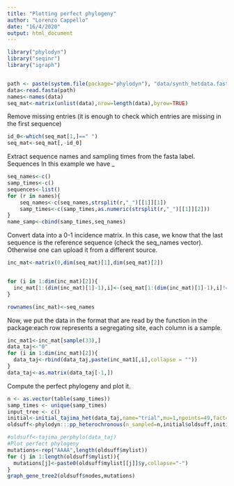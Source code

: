 ```yaml
---
title: "Plotting perfect phylogeny"
author: "Lorenzo Cappello"
date: "16/4/2020"
output: html_document
---
```




```r
library("phylodyn")
library("seqinr")
library("igraph")


path <- paste(system.file(package="phylodyn"), "data/synth_hetdata.fasta", sep="/")
data<-read.fasta(path)
names<-names(data)
seq_mat<-matrix(unlist(data),nrow=length(data),byrow=TRUE)
```

Remove missing entries (it is enough to check which entries are missing in the first sequence)
```r
id_0<-which(seq_mat[1,]==" ")
seq_mat<-seq_mat[,-id_0]
```


Extract sequence names and sampling times from the fasta label. Sequences 
In this example we have <sequence name>_<sampling time>
```r
seq_names<-c()
samp_times<-c()
sequences<-list()
for (r in names){
    seq_names<-c(seq_names,strsplit(r,"_")[[1]][1])
    samp_times<-c(samp_times,as.numeric(strsplit(r,"_")[[1]][2]))
}
name_samp<-cbind(samp_times,seq_names)
```



Convert data into a 0-1 incidence matrix. In this case, we know that the last sequence is the reference sequence (check the seq_names vector). Otherwise one can upload it from a different source.
```r
inc_mat<-matrix(0,dim(seq_mat)[1],dim(seq_mat)[2])


for (i in 1:dim(inc_mat)[2]){
  inc_mat[1:(dim(inc_mat)[1]-1),i]<-(seq_mat[1:(dim(inc_mat)[1]-1),i]!=seq_mat[dim(inc_mat)[1],i])*1
}

rownames(inc_mat)<-seq_names
```


Now, we put the data in the format that are read by the function in the package:each row represents a segregating site, each column is a sample. 

```r
inc_mat1<-inc_mat[sample(33),]
data_taj<-"0"
for (i in 1:dim(inc_mat)[2]){
  data_taj<-rbind(data_taj,paste(inc_mat1[,i],collapse = ""))
}
data_taj<-as.matrix(data_taj[-1,])
```

Compute the perfect phylogeny and plot it.

```r
n <- as.vector(table(samp_times))
samp_times <- unique(samp_times)
input_tree <- c()
initial<-initial_tajima_het(data_taj,name="trial",mu=1,npoints=49,fact=1,alpha=0.2,samp_times,n,input_tree,name_samp)
oldsuff<-phylodyn:::pp_heterochronous(n_sampled=n,initial$oldsuff,initial$times$addtimes)

#oldsuff<-tajima_perphylo(data_taj)
#Plot perfect phylogeny
mutations<-rep("AAAA",length(oldsuff$mylist))
for (j in 1:length(oldsuff$mylist)){
  mutations[j]<-paste0(oldsuff$mylist[[j]]$y,collapse="-")
}
graph_gene_tree2(oldsuff$nodes,mutations)
```

